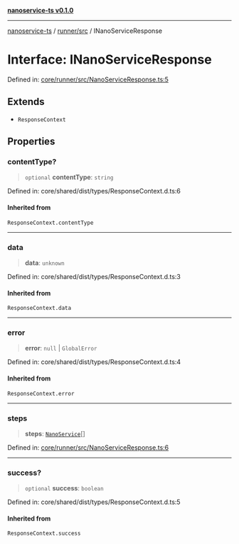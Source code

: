 [**nanoservice-ts v0.1.0**](/docs/ref/README)

***

[nanoservice-ts](/docs/ref/README) / [runner/src](/docs/ref/runner/src/README) / INanoServiceResponse

# Interface: INanoServiceResponse

Defined in: [core/runner/src/NanoServiceResponse.ts:5](https://github.com/deskree-inc/nanoservice-ts/blob/cd1933c250152cb6abc77d2acbfd230236ada573/core/runner/src/NanoServiceResponse.ts#L5)

## Extends

- `ResponseContext`

## Properties

### contentType?

> `optional` **contentType**: `string`

Defined in: core/shared/dist/types/ResponseContext.d.ts:6

#### Inherited from

`ResponseContext.contentType`

***

### data

> **data**: `unknown`

Defined in: core/shared/dist/types/ResponseContext.d.ts:3

#### Inherited from

`ResponseContext.data`

***

### error

> **error**: `null` \| `GlobalError`

Defined in: core/shared/dist/types/ResponseContext.d.ts:4

#### Inherited from

`ResponseContext.error`

***

### steps

> **steps**: [`NanoService`](/docs/ref/runner/src/classes/NanoService)[]

Defined in: [core/runner/src/NanoServiceResponse.ts:6](https://github.com/deskree-inc/nanoservice-ts/blob/cd1933c250152cb6abc77d2acbfd230236ada573/core/runner/src/NanoServiceResponse.ts#L6)

***

### success?

> `optional` **success**: `boolean`

Defined in: core/shared/dist/types/ResponseContext.d.ts:5

#### Inherited from

`ResponseContext.success`

